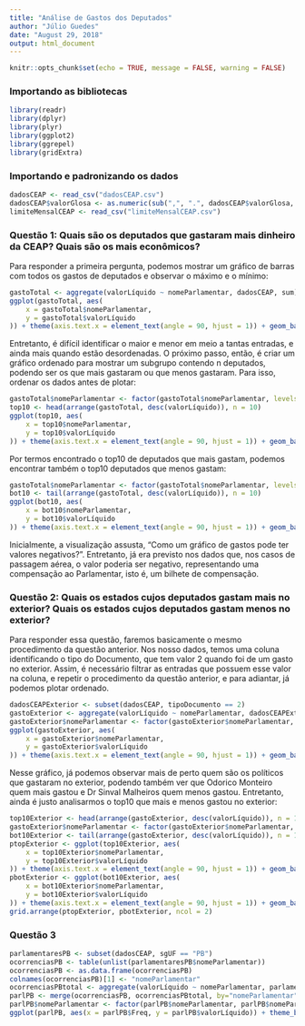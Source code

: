 ```yaml
---
title: "Análise de Gastos dos Deputados"
author: "Júlio Guedes"
date: "August 29, 2018"
output: html_document
---
```


```r
knitr::opts_chunk$set(echo = TRUE, message = FALSE, warning = FALSE)
```

### Importando as bibliotecas

```r
library(readr)
library(dplyr)
library(plyr)
library(ggplot2)
library(ggrepel)
library(gridExtra)
```

### Importando e padronizando os dados

```r
dadosCEAP <- read_csv("dadosCEAP.csv")
dadosCEAP$valorGlosa <- as.numeric(sub(",", ".", dadosCEAP$valorGlosa, fixed = TRUE))
limiteMensalCEAP <- read_csv("limiteMensalCEAP.csv")
```

### Questão 1: Quais são os deputados que gastaram mais dinheiro da CEAP? Quais são os mais econômicos?

Para responder a primeira pergunta, podemos mostrar um gráfico de barras com todos os gastos de deputados e observar o máximo e o mínimo:

```r
gastoTotal <- aggregate(valorLíquido ~ nomeParlamentar, dadosCEAP, sum)
ggplot(gastoTotal, aes(
    x = gastoTotal$nomeParlamentar,
    y = gastoTotal$valorLíquido
)) + theme(axis.text.x = element_text(angle = 90, hjust = 1)) + geom_bar(stat = "identity") + labs(x = "Nome do Parlamentar", y = "Valor Líquido")
```

Entretanto, é difícil identificar o maior e menor em meio a tantas entradas, e ainda mais quando estão desordenadas. O próximo passo, então, é criar um gráfico ordenado para mostrar um subgrupo contendo n deputados, podendo ser os que mais gastaram ou que menos gastaram. Para isso, ordenar os dados antes de plotar:

```r
gastoTotal$nomeParlamentar <- factor(gastoTotal$nomeParlamentar, levels = gastoTotal$nomeParlamentar[order(gastoTotal$valorLíquido)])
top10 <- head(arrange(gastoTotal, desc(valorLíquido)), n = 10)
ggplot(top10, aes(
    x = top10$nomeParlamentar,
    y = top10$valorLíquido
)) + theme(axis.text.x = element_text(angle = 90, hjust = 1)) + geom_bar(stat = "identity") + labs(x = "Nome do Parlamentar", y = "Valor Líquido")
```

Por termos encontrado o top10 de deputados que mais gastam, podemos encontrar também o top10 deputados que menos gastam:

```r
gastoTotal$nomeParlamentar <- factor(gastoTotal$nomeParlamentar, levels = gastoTotal$nomeParlamentar[order(gastoTotal$valorLíquido, decreasing = TRUE)])
bot10 <- tail(arrange(gastoTotal, desc(valorLíquido)), n = 10)
ggplot(bot10, aes(
    x = bot10$nomeParlamentar,
    y = bot10$valorLíquido
)) + theme(axis.text.x = element_text(angle = 90, hjust = 1)) + geom_bar(stat = "identity") + labs(x = "Nome do Parlamentar", y = "Valor Líquido")
```

Inicialmente, a visualização assusta, "Como um gráfico de gastos pode ter valores negativos?". Entretanto, já era previsto nos dados que, nos casos de passagem aérea, o valor poderia ser negativo, representando uma compensação ao Parlamentar, isto é, um bilhete de compensação.

### Questão 2: Quais os estados cujos deputados gastam mais no exterior? Quais os estados cujos deputados gastam menos no exterior?

Para responder essa questão, faremos basicamente o mesmo procedimento da questão anterior. Nos nosso dados, temos uma coluna identificando o tipo do Documento, que tem valor 2 quando foi de um gasto no exterior. Assim, é necessário filtrar as entradas que possuem esse valor na coluna, e repetir o procedimento da questão anterior, e para adiantar, já podemos plotar ordenado.

```r
dadosCEAPExterior <- subset(dadosCEAP, tipoDocumento == 2)
gastoExterior <- aggregate(valorLíquido ~ nomeParlamentar, dadosCEAPExterior, sum)
gastoExterior$nomeParlamentar <- factor(gastoExterior$nomeParlamentar, levels=gastoExterior$nomeParlamentar[order(gastoExterior$valorLíquido)])
ggplot(gastoExterior, aes(
    x = gastoExterior$nomeParlamentar,
    y = gastoExterior$valorLíquido
)) + theme(axis.text.x = element_text(angle = 90, hjust = 1)) + geom_bar(stat = "identity") + labs(x = "Nome do Parlamentar", y = "Valor Líquido Gasto no Exterior")
```

Nesse gráfico, já podemos observar mais de perto quem são os políticos que gastaram no exterior, podendo também ver que Odorico Monteiro quem mais gastou e Dr Sinval Malheiros quem menos gastou. Entretanto, ainda é justo analisarmos o top10 que mais e menos gastou no exterior:

```r
top10Exterior <- head(arrange(gastoExterior, desc(valorLíquido)), n = 10)
gastoExterior$nomeParlamentar <- factor(gastoExterior$nomeParlamentar, levels=gastoExterior$nomeParlamentar[order(gastoExterior$valorLíquido, decreasing = TRUE)])
bot10Exterior <- tail(arrange(gastoExterior, desc(valorLíquido)), n = 10)
ptopExterior <- ggplot(top10Exterior, aes(
    x = top10Exterior$nomeParlamentar,
    y = top10Exterior$valorLíquido
)) + theme(axis.text.x = element_text(angle = 90, hjust = 1)) + geom_bar(stat = "identity") + labs(x = "Nome do Parlamentar", y = "Valor Líquido Gasto no Exterior")
pbotExterior <- ggplot(bot10Exterior, aes(
    x = bot10Exterior$nomeParlamentar,
    y = bot10Exterior$valorLíquido
)) + theme(axis.text.x = element_text(angle = 90, hjust = 1)) + geom_bar(stat = "identity") + labs(x = "Nome do Parlamentar", y = "Valor Líquido Gasto no Exterior")
grid.arrange(ptopExterior, pbotExterior, ncol = 2)
```

### Questão 3

```r
parlamentaresPB <- subset(dadosCEAP, sgUF == "PB")
ocorrenciasPB <- table(unlist(parlamentaresPB$nomeParlamentar))
ocorrenciasPB <- as.data.frame(ocorrenciasPB)
colnames(ocorrenciasPB)[1] <- "nomeParlamentar"
ocorrenciasPBtotal <- aggregate(valorLíquido ~ nomeParlamentar, parlamentaresPB, sum)
parlPB <- merge(ocorrenciasPB, ocorrenciasPBtotal, by="nomeParlamentar")
parlPB$nomeParlamentar <- factor(parlPB$nomeParlamentar, parlPB$nomeParlamentar[order(parlPB$valorLíquido)])
ggplot(parlPB, aes(x = parlPB$Freq, y = parlPB$valorLíquido)) + theme_bw() + labs(x = "Frequencia de gastos", y = "Quantia gasta") + geom_point(size = 2) + geom_label_repel(aes(label = parlPB$nomeParlamentar), label.size = NA) + geom_smooth(method = lm)
```